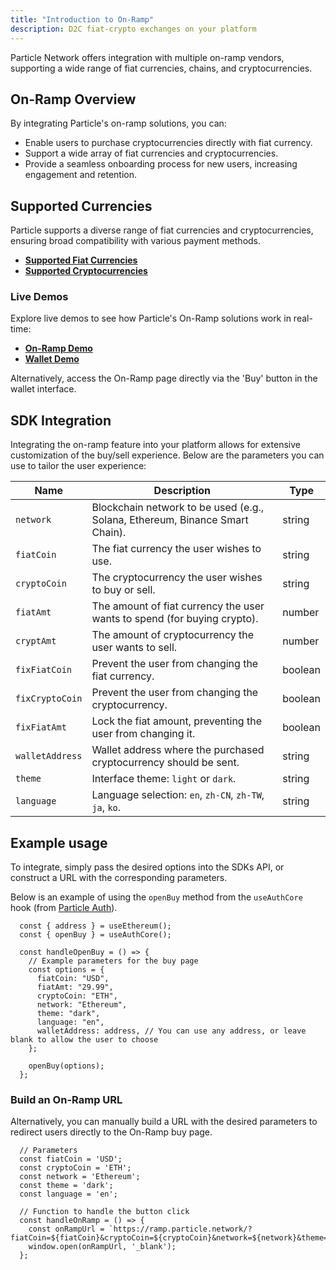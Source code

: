 ```yaml
---
title: "Introduction to On-Ramp"
description: D2C fiat-crypto exchanges on your platform
---
```


Particle Network offers integration with multiple on-ramp vendors, supporting a wide range of fiat currencies, chains, and cryptocurrencies.

## On-Ramp Overview

By integrating Particle's on-ramp solutions, you can:
- Enable users to purchase cryptocurrencies directly with fiat currency.
- Support a wide array of fiat currencies and cryptocurrencies.
- Provide a seamless onboarding process for new users, increasing engagement and retention.

## Supported Currencies
Particle supports a diverse range of fiat currencies and cryptocurrencies, ensuring broad compatibility with various payment methods.

- **[Supported Fiat Currencies](https://ramp.particle.network/supported_fiat.html)**
- **[Supported Cryptocurrencies](https://ramp.particle.network/supported_cryptocurrencies.html)**

### Live Demos
Explore live demos to see how Particle's On-Ramp solutions work in real-time:

- **[On-Ramp Demo](https://ramp.particle.network/)**
- **[Wallet Demo](https://wallet.particle.network/)**

<Note>Alternatively, access the On-Ramp page directly via the 'Buy' button in the wallet interface.</Note>

## SDK Integration
Integrating the on-ramp feature into your platform allows for extensive customization of the buy/sell experience. Below are the parameters you can use to tailor the user experience:

| Name           | Description                                                                 | Type    |
|----------------|-----------------------------------------------------------------------------|---------|
| `network`      | Blockchain network to be used (e.g., Solana, Ethereum, Binance Smart Chain).| string  |
| `fiatCoin`     | The fiat currency the user wishes to use.                                   | string  |
| `cryptoCoin`   | The cryptocurrency the user wishes to buy or sell.                          | string  |
| `fiatAmt`      | The amount of fiat currency the user wants to spend (for buying crypto).    | number  |
| `cryptAmt`     | The amount of cryptocurrency the user wants to sell.                        | number  |
| `fixFiatCoin`  | Prevent the user from changing the fiat currency.                           | boolean |
| `fixCryptoCoin`| Prevent the user from changing the cryptocurrency.                          | boolean |
| `fixFiatAmt`   | Lock the fiat amount, preventing the user from changing it.                 | boolean |
| `walletAddress`| Wallet address where the purchased cryptocurrency should be sent.           | string  |
| `theme`        | Interface theme: `light` or `dark`.                                         | string  |
| `language`     | Language selection: `en`, `zh-CN`, `zh-TW`, `ja`, `ko`.                     | string  |

## Example usage

To integrate, simply pass the desired options into the SDKs API, or construct a URL with the corresponding parameters.

Below is an example of using the `openBuy` method from the `useAuthCore` hook (from [Particle Auth](/api-reference/auth/desktop-sdks/web)).

```tsx App.tsx
  const { address } = useEthereum();
  const { openBuy } = useAuthCore();

  const handleOpenBuy = () => {
    // Example parameters for the buy page
    const options = {
      fiatCoin: "USD",
      fiatAmt: "29.99",
      cryptoCoin: "ETH",
      network: "Ethereum",
      theme: "dark",
      language: "en",
      walletAddress: address, // You can use any address, or leave blank to allow the user to choose
    };

    openBuy(options);
  };
```

### Build an On-Ramp URL

Alternatively, you can manually build a URL with the desired parameters to redirect users directly to the On-Ramp buy page.

```tsx App.tsx
  // Parameters
  const fiatCoin = 'USD';
  const cryptoCoin = 'ETH';
  const network = 'Ethereum';
  const theme = 'dark';
  const language = 'en';

  // Function to handle the button click
  const handleOnRamp = () => {
    const onRampUrl = `https://ramp.particle.network/?fiatCoin=${fiatCoin}&cryptoCoin=${cryptoCoin}&network=${network}&theme=${theme}&language=${language}`;
    window.open(onRampUrl, '_blank');
  };
```
